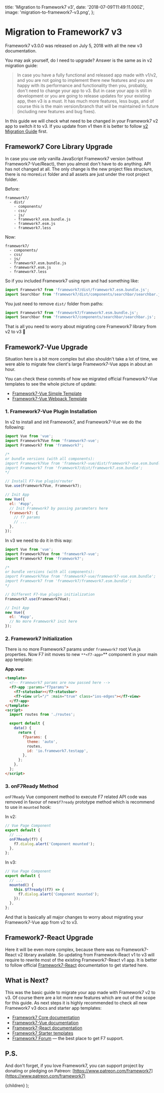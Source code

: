   title: 'Migration to Framework7 v3',
  date: '2018-07-09T11:49:11.000Z',
  image: 'migration-to-framework7-v3.png',
};

# Migration to Framework7 v3

Framework7 v3.0.0 was released on July 5, 2018 with all the new v3 documentation.

You may ask yourself, do I need to upgrade? Answer is the same as in v2 migration guide:

> In case you have a fully functional and released app made with v1/v2, and you are not going to implement there new features and you are happy with its performance and functionality then you, probably, don't need to change your app to v3. But in case your app is still in development or you are going to release updates for your existing app, then v3 is a must. It has much more features, less bugs, and of course this is the main version/branch that will be maintained in future (including new features and bug fixes).

In this guide we will check what need to be changed in your Framework7 v2 app to switch it to v3. If you update from v1 then it is better to follow [v2 Migration Guide](https://blog.framework7.io/migration-to-framework7-v2) first.

## Framework7 Core Library Upgrade

In case you use only vanilla JavaScript Framework7 version (without Framework7-Vue/React), then you almost don't have to do anything. API has not changed at all. The only change is the new project files structure, there is no more`dist` folder and all assets are just under the root project folder.

Before:

```
framework7/
  - dist/
    - components/
    - css/
    - js/
    - framework7.esm.bundle.js
    - framework7.esm.js
    - framework7.less
```

Now:

```
framework7/
  - components/
  - css/
  - js/
  - framework7.esm.bundle.js
  - framework7.esm.js
  - framework7.less
```

So if you included Framework7 using npm and had something like:

```js
import Framework7 from 'framework7/dist/framework7.esm.bundle.js';
import Searchbar from 'framework7/dist/components/searchbar/searchbar.js';
```

You just need to remove `dist/` folder from paths:

```js
import Framework7 from 'framework7/framework7.esm.bundle.js';
import Searchbar from 'framework7/components/searchbar/searchbar.js';
```

That is all you need to worry about migrating core Framework7 library from v2 to v3 🎉

## Framework7-Vue Upgrade

Situation here is a bit more complex but also shouldn't take a lot of time, we were able to migrate few client's large Framework7-Vue apps in about an hour.

You can check these commits of how we migrated official Framework7-Vue templates to see the whole picture of update:

- [Framework7-Vue Simple Template](https://github.com/framework7io/framework7-template-vue-simple/commit/10ef597b85b225795565ed3d771bf5b45a69e8d7)
- [Framework7-Vue Webpack Template](https://github.com/framework7io/framework7-template-vue-webpack/commit/d6c37b79e4560a0c5e0af658c97068119283ac81)

### 1. Framework7-Vue Plugin Installation

In v2 to install and init Framework7, and Framework7-Vue we do the following:

```js
import Vue from 'vue';
import Framework7Vue from 'framework7-vue';
import Framework7 from 'framework7';

/*
or bundle versions (with all components):
import Framework7Vue from 'framework7-vue/dist/framework7-vue.esm.bundle';
import Framework7 from 'framework7/dist/framework7.esm.bundle';
*/
```

```js
// Install F7-Vue plugin/router
Vue.use(Framework7Vue, Framework7);
```

```js
// Init App
new Vue({
  el: '#app',
  // Init Framework7 by passing parameters here
  framework7: {
    // f7 params
    // ...
  },
});
```

In v3 we need to do it in this way:

```js
import Vue from 'vue';
import Framework7Vue from 'framework7-vue';
import Framework7 from 'framework7';
```

```js
/*
or bundle versions (with all components):
import Framework7Vue from 'framework7-vue/framework7-vue.esm.bundle';
import Framework7 from 'framework7/framework7.esm.bundle';
*/
```

```js
// Different F7-Vue plugin initialization
Framework7.use(Framework7Vue);
```

```js
// Init App
new Vue({
  el: '#app',
  // No more Framework7 init here
});
```

### 2. Framework7 Initialization

There is no more Framework7 params under `framework7` root Vue.js properties. Now F7 init moves to new `**<f7-app>`\*\* component in your main app template:

**App.vue:**

```html
<template>
  <!-- Framework7 params are now passed here -->
  <f7-app :params="f7params">
    <f7-statusbar></f7-statusbar>
    <f7-view url="/" :main="true" class="ios-edges"></f7-view>
  </f7-app>
</template>
<script>
  import routes from './routes';

  export default {
    data() {
      return {
        f7params: {
          theme: 'auto',
          routes,
          id: 'io.framework7.testapp',
        },
      };
    },
  };
</script>
```

### 3. onF7Ready Method

`onF7Ready` Vue component method to execute F7 related API code was removed in favour of new`$f7ready` prototype method which is recommend to use in `mounted` hook:

In v2:

```js
// Vue Page Component
export default {
  // ...
  onF7Ready(f7) {
    f7.dialog.alert('Component mounted');
  },
};
```

In v3:

```js
// Vue Page Component
export default {
  // ...
  mounted() {
    this.$f7ready((f7) => {
      f7.dialog.alert('Component mounted');
    });
  },
};
```

And that is basically all major changes to worry about migrating your Framework7-Vue app from v2 to v3.

## Framework7-React Upgrade

Here it will be even more complex, because there was no Framework7-React v2 library available. So updating from Framework-React v1 to v3 will require to rewrite most of the existing Framework7-React v1 app. It is better to follow official [Framework7-React](http://framework7.io/react/) documentation to get started here.

## What is Next?

This was the basic guide to migrate your app made with Framework7 v2 to v3. Of course there are a lot more new features which are out of the scope for this guide. As next steps it is highly recommended to check all new Framework7 v3 docs and starter app templates:

- [Framework7 Core documentation](http://framework7.io/docs/)
- [Framework7-Vue documentation](http://framework7.io/vue/)
- [Framework7-React documentation](http://framework7.io/react/)
- [Framework7 Starter templates](http://framework7.io/templates/)
- [Framework7 Forum](http://forum.framework7.io) — the best place to get F7 support.

## P.S.

And don't forget, if you love Framework7, you can support project by donating or pledging on Patreon: [https://www.patreon.com/framework7](https://www.patreon.com/framework7)

  <PostLayout meta={meta}>{children}</PostLayout>
);
